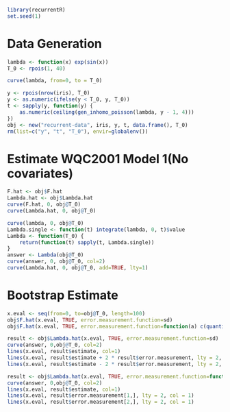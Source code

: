 ```r
library(recurrentR)
set.seed(1)
```

# Data Generation

```r
lambda <- function(x) exp(sin(x))
T_0 <- rpois(1, 40)

curve(lambda, from=0, to = T_0)

y <- rpois(nrow(iris), T_0)
y <- as.numeric(ifelse(y < T_0, y, T_0))
t <- sapply(y, function(y) {
	as.numeric(ceiling(gen_inhomo_poisson(lambda, y - 1, 4)))
})
obj <- new("recurrent-data", iris, y, t, data.frame(), T_0)
rm(list=c("y", "t", "T_0"), envir=globalenv())
```


# Estimate WQC2001 Model 1(No covariates)

```r
F.hat <- obj$F.hat
Lambda.hat <- obj$Lambda.hat
curve(F.hat, 0, obj@T_0)
curve(Lambda.hat, 0, obj@T_0)

curve(lambda, 0, obj@T_0)
Lambda.single <- function(t) integrate(lambda, 0, t)$value
Lambda <- function(T_0) {
	return(function(t) sapply(t, Lambda.single))
}
answer <- Lambda(obj@T_0)
curve(answer, 0, obj@T_0, col=2)
curve(Lambda.hat, 0, obj@T_0, add=TRUE, lty=1)
```

# Bootstrap Estimate

```r
x.eval <- seq(from=0, to=obj@T_0, length=100)
obj$F.hat(x.eval, TRUE, error.measurement.function=sd)
obj$F.hat(x.eval, TRUE, error.measurement.function=function(a) c(quantile(a, 0.975), quantile(a, 0.025)))

result <- obj$Lambda.hat(x.eval, TRUE, error.measurement.function=sd)
curve(answer, 0,obj@T_0, col=2)
lines(x.eval, result$estimate, col=1)
lines(x.eval, result$estimate + 2 * result$error.measurement, lty = 2, col = 1)
lines(x.eval, result$estimate - 2 * result$error.measurement, lty = 2, col = 1)

result <- obj$Lambda.hat(x.eval, TRUE, error.measurement.function=function(a) c(quantile(a, 0.975), quantile(a, 0.025)))
curve(answer, 0,obj@T_0, col=2)
lines(x.eval, result$estimate, col=1)
lines(x.eval, result$error.measurement[1,], lty = 2, col = 1)
lines(x.eval, result$error.measurement[2,], lty = 2, col = 1)
```
